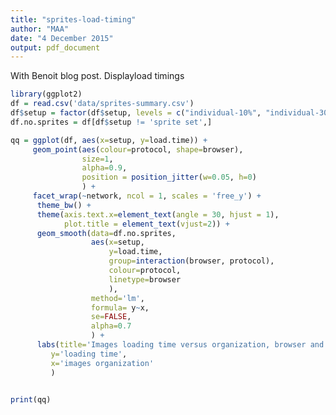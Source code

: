 ```yaml
---
title: "sprites-load-timing"
author: "MAA"
date: "4 December 2015"
output: pdf_document
---
```


With Benoit blog post. Displayload timings

```r
library(ggplot2)
df = read.csv('data/sprites-summary.csv')
df$setup = factor(df$setup, levels = c("individual-10%", "individual-30%",  "individual-50%",  "individual-80%", "individual-100%", "sprite set"))
df.no.sprites = df[df$setup != 'sprite set',]

qq = ggplot(df, aes(x=setup, y=load.time)) +
     geom_point(aes(colour=protocol, shape=browser),
                size=1,
                alpha=0.9,
                position = position_jitter(w=0.05, h=0)
                ) +
     facet_wrap(~network, ncol = 1, scales = 'free_y') +
      theme_bw() +
      theme(axis.text.x=element_text(angle = 30, hjust = 1),
            plot.title = element_text(vjust=2)) +
      geom_smooth(data=df.no.sprites,
                  aes(x=setup,
                      y=load.time,
                      group=interaction(browser, protocol),
                      colour=protocol,
                      linetype=browser
                      ),
                  method='lm',
                  formula= y~x,
                  se=FALSE,
                  alpha=0.7
                  ) +
      labs(title='Images loading time versus organization, browser and protocol',
         y='loading time',
         x='images organization'
         ) 


print(qq)
```


